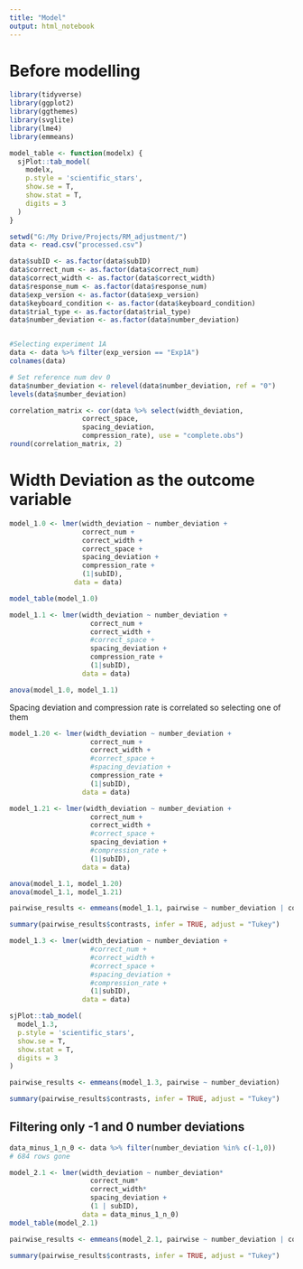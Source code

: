 ```yaml
---
title: "Model"
output: html_notebook
---
```


# Before modelling

```r
library(tidyverse)
library(ggplot2)
library(ggthemes)
library(svglite)
library(lme4)
library(emmeans)

model_table <- function(modelx) {
  sjPlot::tab_model(
    modelx,
    p.style = 'scientific_stars',
    show.se = T,
    show.stat = T,
    digits = 3
  )
}
```

```r
setwd("G:/My Drive/Projects/RM_adjustment/")
data <- read.csv("processed.csv")
```

```r
data$subID <- as.factor(data$subID)
data$correct_num <- as.factor(data$correct_num)
data$correct_width <- as.factor(data$correct_width)
data$response_num <- as.factor(data$response_num)
data$exp_version <- as.factor(data$exp_version)
data$keyboard_condition <- as.factor(data$keyboard_condition)
data$trial_type <- as.factor(data$trial_type)
data$number_deviation <- as.factor(data$number_deviation)


#Selecting experiment 1A
data <- data %>% filter(exp_version == "Exp1A")
colnames(data)

# Set reference num dev 0
data$number_deviation <- relevel(data$number_deviation, ref = "0")
levels(data$number_deviation)
```

```r
correlation_matrix <- cor(data %>% select(width_deviation, 
                  correct_space,
                  spacing_deviation, 
                  compression_rate), use = "complete.obs")
round(correlation_matrix, 2)

```

# Width Deviation as the outcome variable

```r
model_1.0 <- lmer(width_deviation ~ number_deviation + 
                  correct_num + 
                  correct_width + 
                  correct_space + 
                  spacing_deviation + 
                  compression_rate +
                  (1|subID), 
                data = data)

model_table(model_1.0)
```

```r
model_1.1 <- lmer(width_deviation ~ number_deviation + 
                    correct_num + 
                    correct_width + 
                    #correct_space + 
                    spacing_deviation + 
                    compression_rate +
                    (1|subID), 
                  data = data)

anova(model_1.0, model_1.1)
```

Spacing deviation and compression rate is correlated so selecting one of them

```r
model_1.20 <- lmer(width_deviation ~ number_deviation + 
                    correct_num + 
                    correct_width + 
                    #correct_space + 
                    #spacing_deviation + 
                    compression_rate +
                    (1|subID), 
                  data = data)

model_1.21 <- lmer(width_deviation ~ number_deviation + 
                    correct_num + 
                    correct_width + 
                    #correct_space + 
                    spacing_deviation + 
                    #compression_rate +
                    (1|subID), 
                  data = data)

anova(model_1.1, model_1.20)
anova(model_1.1, model_1.21)
```


```r
pairwise_results <- emmeans(model_1.1, pairwise ~ number_deviation | correct_width)

summary(pairwise_results$contrasts, infer = TRUE, adjust = "Tukey")
```

```r
model_1.3 <- lmer(width_deviation ~ number_deviation + 
                    #correct_num + 
                    #correct_width + 
                    #correct_space + 
                    #spacing_deviation + 
                    #compression_rate +
                    (1|subID), 
                  data = data)

sjPlot::tab_model(
  model_1.3,
  p.style = 'scientific_stars',
  show.se = T,
  show.stat = T,
  digits = 3
)
```

```r
pairwise_results <- emmeans(model_1.3, pairwise ~ number_deviation)

summary(pairwise_results$contrasts, infer = TRUE, adjust = "Tukey")
```

## Filtering only -1 and 0 number deviations

```r
data_minus_1_n_0 <- data %>% filter(number_deviation %in% c(-1,0))
# 684 rows gone
```

```r
model_2.1 <- lmer(width_deviation ~ number_deviation* 
                    correct_num* 
                    correct_width* 
                    spacing_deviation + 
                    (1 | subID), 
                  data = data_minus_1_n_0)
model_table(model_2.1)
```

```r
pairwise_results <- emmeans(model_2.1, pairwise ~ number_deviation | correct_width + correct_num)

summary(pairwise_results$contrasts, infer = TRUE, adjust = "Tukey")
```

